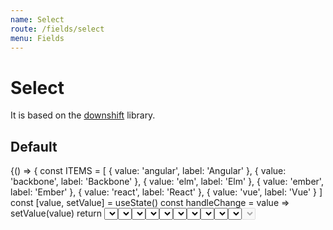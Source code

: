 ```yaml
---
name: Select
route: /fields/select
menu: Fields
---
```




# Select

It is based on the [downshift](https://github.com/downshift-js/downshift) library.

## Default

<Playground>
  {() => {
    const ITEMS = [
      { value: 'angular', label: 'Angular' },
      { value: 'backbone', label: 'Backbone' },
      { value: 'elm', label: 'Elm' },
      { value: 'ember', label: 'Ember' },
      { value: 'react', label: 'React' },
      { value: 'vue', label: 'Vue' }
    ]
    const [value, setValue] = useState()
    const handleChange = value => setValue(value)
    return <Select options={ITEMS} name="default" onChange={handleChange} value={value} />
  }}
</Playground>

## Multiple values

Just add the `isMultiple` prop. Note: to be able to choose multiple values you must pass an array for the `value`.

<Playground>
  {() => {
    const ITEMS = [
      { value: 'angular', label: 'Angular' },
      { value: 'backbone', label: 'Backbone' },
      { value: 'elm', label: 'Elm' },
      { value: 'ember', label: 'Ember' },
      { value: 'react', label: 'React' },
      { value: 'vue', label: 'Vue' }
    ]
    // you can pass either the label, the value or the entire object
    const [value, setValue] = useState(['React', 'ember', ITEMS[2]])
    return (
      <Select isMultiple options={ITEMS} name="multiple" onChange={console.debug} value={value} />
    )
  }}
</Playground>

## Searchable

To be able to filter (i.e. search) the results, add the `isSearchable` prop.

<Playground>
  {() => {
    const ITEMS = [
      { value: 'angular', label: 'Angular' },
      { value: 'backbone', label: 'Backbone' },
      { value: 'elm', label: 'Elm' },
      { value: 'ember', label: 'Ember' },
      { value: 'react', label: 'React' },
      { value: 'vue', label: 'Vue' }
    ]
    const [value, setValue] = useState(ITEMS[2])
    const handleChange = value => setValue(value)
    return (
      <Select
        isSearchable
        options={ITEMS}
        name="searchable"
        onChange={handleChange}
        value={value}
      />
    )
  }}
</Playground>

## Required

You can normally clear the selected value of a `Select` but if it has a `required` prop we'll prevent the ability to remove a chosen option.

<Playground>
  {() => {
    const ITEMS = [
      { value: 'angular', label: 'Angular' },
      { value: 'backbone', label: 'Backbone' },
      { value: 'elm', label: 'Elm' },
      { value: 'ember', label: 'Ember' },
      { value: 'react', label: 'React' },
      { value: 'vue', label: 'Vue' }
    ]
    const [value, setValue] = useState(ITEMS[2])
    const handleChange = value => setValue(value)
    return <Select required options={ITEMS} name="required" onChange={handleChange} value={value} />
  }}
</Playground>

## Formatting options

Passing a `renderItem` function allows you to format the options in the list (and the selected option).

<Playground>
  {() => {
    const ITEMS = [
      { value: 'behance', label: 'Behance' },
      { value: 'dribbble', label: 'Dribbble' },
      { value: 'facebook', label: 'Facebook' },
      { value: 'github', label: 'Github' },
      { value: 'instagram', label: 'Instagram' },
      { value: 'linkedin', label: 'Linkedin' },
      { value: 'stackoverflow', label: 'Stack Overflow' },
      { value: 'twitter', label: 'Twitter' },
      { value: 'xing', label: 'Xing' },
      { value: 'youtube', label: 'Youtube' }
    ]
    const [value, setValue] = useState(ITEMS[2])
    const handleChange = value => setValue(value)
    return (
      <Select
        required
        options={ITEMS}
        name="rich"
        onChange={handleChange}
        value={value}
        renderItem={option => (
          <div style={{ display: 'flex', alignItems: 'center' }}>
            <Icon name={option.value} size="sm" mr="xs" /> <span>{option.label}</span>
          </div>
        )}
      />
    )
  }}
</Playground>

## Creatable

If your field is searchable (i.e. has the `isSearchable` prop, you can _add_ items by passing the `isCreatable` prop. The returned item will be of the shape:

`{ value: 'name-to-be-kebab-cased', label: 'Name to be kebab-cased' }`

<Playground>
  {() => {
    const ITEMS = [
      { value: 'angular', label: 'Angular' },
      { value: 'backbone', label: 'Backbone' },
      { value: 'elm', label: 'Elm' },
      { value: 'ember', label: 'Ember' },
      { value: 'react', label: 'React' },
      { value: 'vue', label: 'Vue' }
    ]
    return (
      <Select isCreatable isSearchable options={ITEMS} name="creatable" onChange={console.debug} />
    )
  }}
</Playground>

## Combining props

You can pass any combination of the props above. For example below, we have a `Select` that allows you to search the options, choose multiple options, and create new options.

<Playground>
  {() => {
    const [value, setValue] = useState(['Facebook', 'Twitter'])
    const handleChange = value => setValue(value)
    return (
      <Select
        isCreatable
        isMultiple
        isSearchable
        options={[]}
        name="combined"
        onChange={handleChange}
        value={value}
      />
    )
  }}
</Playground>

## Sizes

Use size property with `sm` `md` or `lg`(default).

<Playground>
  {() => {
    const ITEMS = [
      { value: 'angular', label: 'Angular' },
      { value: 'backbone', label: 'Backbone' },
      { value: 'elm', label: 'Elm' },
      { value: 'ember', label: 'Ember' },
      { value: 'react', label: 'React' },
      { value: 'vue', label: 'Vue' }
    ]
    const [values, setValues] = useState({ small: 'elm', medium: 'backbone', large: 'angular' })
    const handleChange = (value, e) => setValues({ ...values, [e.target.name]: value })
    return (
      <>
        <Select
          options={ITEMS}
          name="small"
          onChange={handleChange}
          size="sm"
          value={values.small}
        />
        <Select
          options={ITEMS}
          name="medium"
          onChange={handleChange}
          size="md"
          value={values.medium}
        />
        <Select
          options={ITEMS}
          name="large"
          onChange={handleChange}
          size="lg"
          value={values.large}
        />
      </>
    )
  }}
</Playground>

## Disabled

<Playground>
  {() => {
    const ITEMS = [
      { value: 'angular', label: 'Angular' },
      { value: 'backbone', label: 'Backbone' },
      { value: 'elm', label: 'Elm' },
      { value: 'ember', label: 'Ember' },
      { value: 'react', label: 'React' },
      { value: 'vue', label: 'Vue' }
    ]
    const [value, setValue] = useState(ITEMS[2])
    const handleChange = value => setValue(value)
    return <Select disabled options={ITEMS} name="disabled" onChange={handleChange} value="ember" />
  }}
</Playground>

## Properties

<Props of={Select} />
